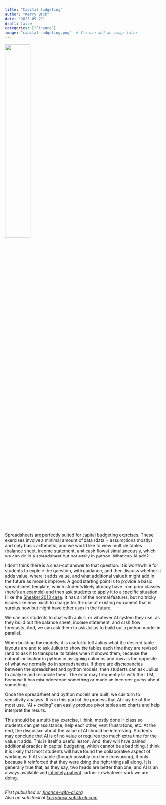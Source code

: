 ```yaml
---
title: "Capital Budgeting"
author: "Kerry Back"
date: "2025-05-20"
draft: false
categories: ["Finance"]
image: "capital-budgeting.png"  # You can add an image later
---
```


![](capital-budgeting.png){width=40% fig-align="center"}

Spreadsheets are perfectly suited for capital budgeting exercises.  These exercises involve a minimal amount of data (data = assumptions mostly) and only basic arithmetic, and we would like to view multiple tables (balance sheet, income statement, and cash flows) simultaneously, which we can do in a spreadsheet but not easily in python.  What can AI add?

I don't think there is a clear-cut answer to that question.  It is worthwhile for students to explore the question, with guidance, and then discuss whether it adds value, where it adds value, and what additional value it might add in the future as models improve.  A good starting point is to provide a basic spreadsheet template, which students likely already have from prior classes (here's [an example](https://www.dropbox.com/scl/fi/n1m8eqauggl5jb65ufxha/template.xlsx?rlkey=dvzxl86c9tafsrb9d1oyrlz30&dl=1)) and then ask students to apply it to a specific situation. I like the [Sneaker 2013 case](https://hbsp.harvard.edu/product/BAB166-PDF-ENG).  It has all of the normal features, but no tricky issues like how much to charge for the use of existing equipment that is surplus now but might have other uses in the future.  

We can ask students to chat with Julius, or whatever AI system they use, as they build out the balance sheet, income statement, and cash flow forecasts.  And, we can ask them to ask Julius to build out a python model in parallel.  

When building the models, it is useful to tell Julius what the desired table layouts are and to ask Julius to show the tables each time they are revised (and to ask it to transpose its tables when it shows them, because the natural inclination in python in assigning columns and rows is the opposite of what we normally do in spreadsheets).  If there are discrepancies between the spreadsheet and python models, then students can ask Julius to analyze and reconcile them.  The error may frequently lie with the LLM, because it has misunderstood something or made an incorrect guess about something.

Once the spreadsheet and python models are built, we can turn to sensitivity analysis.  It is in this part of the process that AI may be of the most use.  "AI + coding" can easily produce pivot tables and charts and help interpret the results.

This should be a multi-day exercise, I think, mostly done in class so students can get assistance, help each other, vent frustrations, etc. At the end, the discusson about the value of AI should be interesting.  Students may conclude that AI is of no value or requires too much extra time for the value it adds.  This is itself a useful lesson.  And, they will have gained additional practice in capital budgeting, which cannot be a bad thing.  I think it is likely that most students  will have found the collaborative aspect of working with AI valuable (though possibly too time consuming), if only because it reinforced that they were doing the right things all along.  It is generally true that, as they say, two heads are better than one, and AI is an always available and [infinitely patient](https://www.oneusefulthing.org/p/getting-started-with-ai-good-enough) partner in whatever work we are doing. 

---

*First published on [finance-with-ai.org](https://finance-with-ai.org)* <br>
*Also on substack at [kerryback.substack.com](https://kerryback.substack.com)*
